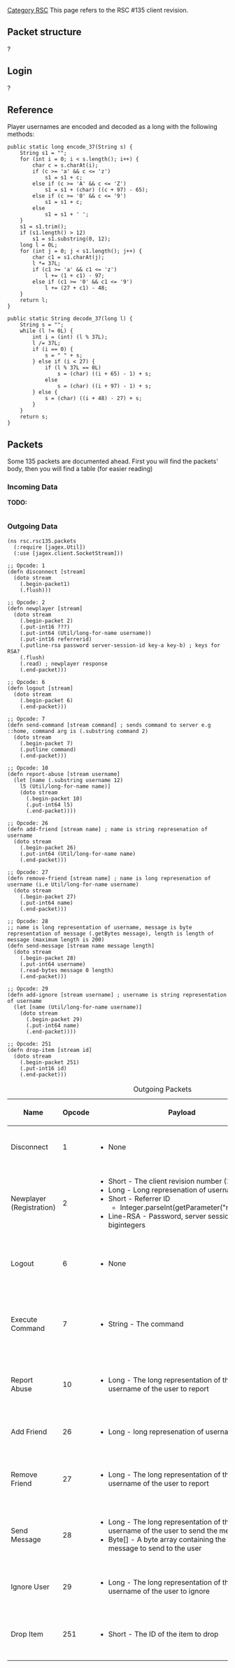 [[Category RSC]]
This page refers to the RSC #135 client revision.


== '''Packet structure''' ==
?

== '''Login''' ==
?

== '''Reference''' ==
Player usernames are encoded and decoded as a long with the following methods:
<pre>
public static long encode_37(String s) {
	String s1 = "";
	for (int i = 0; i < s.length(); i++) {
		char c = s.charAt(i);
		if (c >= 'a' && c <= 'z')
			s1 = s1 + c;
		else if (c >= 'A' && c <= 'Z')
			s1 = s1 + (char) ((c + 97) - 65);
		else if (c >= '0' && c <= '9')
			s1 = s1 + c;
		else
			s1 = s1 + ' ';
	}
	s1 = s1.trim();
	if (s1.length() > 12)
		s1 = s1.substring(0, 12);
	long l = 0L;
	for (int j = 0; j < s1.length(); j++) {
		char c1 = s1.charAt(j);
		l *= 37L;
		if (c1 >= 'a' && c1 <= 'z')
			l += (1 + c1) - 97;
		else if (c1 >= '0' && c1 <= '9')
			l += (27 + c1) - 48;
	}
	return l;
}

public static String decode_37(long l) {
	String s = "";
	while (l != 0L) {
		int i = (int) (l % 37L);
		l /= 37L;
		if (i == 0) {
			s = " " + s;
		} else if (i < 27) {
			if (l % 37L == 0L)
				s = (char) ((i + 65) - 1) + s;
			else
				s = (char) ((i + 97) - 1) + s;
		} else {
			s = (char) ((i + 48) - 27) + s;
		}
	}
	return s;
}
</pre>

== '''Packets''' ==
Some 135 packets are documented ahead. First you will find the packets' body, then you will find a table (for easier reading)

=== '''Incoming Data''' ===
'''TODO:'''
<pre>
</pre>

=== '''Outgoing Data''' ===
<pre>
(ns rsc.rsc135.packets
  (:require [jagex.Util])
  (:use [jagex.client.SocketStream]))

;; Opcode: 1
(defn disconnect [stream]
  (doto stream
    (.begin-packet1)
    (.flush)))

;; Opcode: 2
(defn newplayer [stream]
  (doto stream
    (.begin-packet 2)
    (.put-int16 ???)
    (.put-int64 (Util/long-for-name username))
    (.put-int16 referrerid)
    (.putline-rsa password server-session-id key-a key-b) ; keys for RSA?
    (.flush)
    (.read) ; newplayer response
    (.end-packet)))

;; Opcode: 6
(defn logout [stream]
  (doto stream
    (.begin-packet 6)
    (.end-packet)))

;; Opcode: 7
(defn send-command [stream command] ; sends command to server e.g ::home, command arg is (.substring command 2)
  (doto stream
    (.begin-packet 7)
    (.putline command)
    (.end-packet)))

;; Opcode: 10
(defn report-abuse [stream username]
  (let [name (.substring username 12)
	l5 (Util/long-for-name name)]
    (doto stream
      (.begin-packet 10)
      (.put-int64 l5)
      (.end-packet))))

;; Opcode: 26
(defn add-friend [stream name] ; name is string represenation of username
  (doto stream
    (.begin-packet 26)
    (.put-int64 (Util/long-for-name name)
    (.end-packet)))

;; Opcode: 27
(defn remove-friend [stream name] ; name is long represenation of username (i.e Util/long-for-name username)
  (doto stream
    (.begin-packet 27)
    (.put-int64 name)
    (.end-packet)))

;; Opcode: 28
;; name is long representation of username, message is byte representation of message (.getBytes message), length is length of message (maximum length is 200)
(defn send-message [stream name message length]
  (doto stream
    (.begin-packet 28)
    (.put-int64 username)
    (.read-bytes message 0 length)
    (.end-packet)))

;; Opcode: 29
(defn add-ignore [stream username] ; username is string representation of username
  (let [name (Util/long-for-name username)]
    (doto stream
      (.begin-packet 29)
      (.put-int64 name)
      (.end-packet))))

;; Opcode: 251
(defn drop-item [stream id]
  (doto stream
    (.begin-packet 251)
    (.put-int16 id)
    (.end-packet)))
</pre>

{| class="wikitable"
|+ Outgoing Packets
|-
! Name
! Opcode
! Payload
! Description
|-
! Disconnect
| 1 ||
* None
| Sends the disconnect packet
|-
! Newplayer (Registration)
| 2 ||
* Short - The client revision number (135)
* Long - Long represenation of username
* Short - Referrer ID
** Integer.parseInt(getParameter("referrerid"));
* Line-RSA - Password, server session ID, bigintegers
| Registers a new user (probably not used in private servers)
|-
! Logout
| 6 ||
* None
| Sends the logout packet to the server
|-
! Execute Command
| 7 ||
* String - The command
| Sends a command to the server to be executed
|-
! Report Abuse
| 10 ||
* Long - The long representation of the username of the user to report
| Sends an abuse report to the server
|-
! Add Friend
| 26 ||
* Long - long represenation of username
| Adds a user to your friends list
|-
! Remove Friend
| 27 ||
* Long - The long representation of the username of the user to report
| Removes a user from your friends list
|-
! Send Message
| 28 ||
* Long - The long representation of the username of the user to send the message to
* Byte[] - A byte array containing the bytes of the message to send to the user
| Sends a message to the specified user
|-
! Ignore User
| 29 ||
* Long - The long representation of the username of the user to ignore
| Adds a user to your ignore list
|-
! Drop Item
| 251 ||
* Short - The ID of the item to drop
| Drops the specified item on the ground
|}
